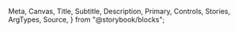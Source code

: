   Meta,
  Canvas,
  Title,
  Subtitle,
  Description,
  Primary,
  Controls,
  Stories,
  ArgTypes,
  Source,
} from "@storybook/blocks";


<Meta of={LinkStories} />

<Title />
<Subtitle />
<Description />
<Primary />
<Controls />

### Note

n/a

### Features

- Multiple variants (primary, secondary, outline)
- Different sizes (small, medium, large)
- Support for icons
- Full keyboard accessibility

### Twig

#### Primary Button

```twig
<button class="t-body-small t-interactive-sub button--primary c-content-interactive-primary c-bg-interactive-primary ani-background">{{ text }}</button>
```
